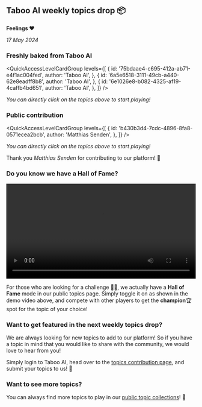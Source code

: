 
## Taboo AI weekly topics drop 📦

**Feelings ❤️**

_17 May 2024_

### Freshly baked from Taboo AI

<QuickAccessLevelCardGroup
  levels={[
    {
      id: '75bdaae4-c695-412a-ab71-e4f1ac004fed',
      author: 'Taboo AI',
    },
    {
      id: '6a5e6518-3111-49cb-a440-62e8eadff8b8',
      author: 'Taboo AI',
    },
    {
      id: '6e1026e8-b082-4325-af19-4caffb4bd651',
      author: 'Taboo AI',
    },
  ]}
/>

_You can directly click on the topics above to start playing!_

### Public contribution

<QuickAccessLevelCardGroup
  levels={[
    {
      id: 'b430b3d4-7cdc-4896-8fa8-0571ecea2bcb',
      author: 'Matthias Senden',
    },
  ]}
/>

_You can directly click on the topics above to start playing!_

Thank you _Matthias Senden_ for contributing to our platform! 🎉

### Do you know we have a **Hall of Fame**?

<video width='100%' controls loop>
  <source src='/videos/hall-of-fame.mp4' type='video/mp4' />
  Your browser does not support the video tag.
</video>

For those who are looking for a challenge 🥷🏻, we actually have a **Hall of Fame** mode in our public topics page. Simply toggle it on as shown in the demo video above, and compete with other players to get the **champion**🏆 spot for the topic of your choice!

### Want to get featured in the next weekly topics drop?

We are always looking for new topics to add to our platform! So if you have a topic in mind that you would like to share with the community, we would love to hear from you!

Simply login to Taboo AI, head over to the [topics contribution page](/add-level), and submit your topics to us! 🚀

### Want to see more topics?

You can always find more topics to play in our [public topic collections](/levels)! 🌟
